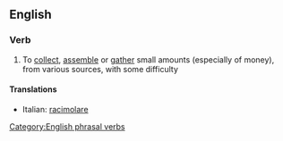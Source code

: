 ==English==

===Verb===
{{en-verb|sg=[[scrape]] [[together]]|scrapes together|scraping together|scraped together}}

# To [[collect]], [[assemble]] or [[gather]] small amounts (especially of money), from various sources, with some difficulty

====Translations====
{{top}}
*Italian: [[racimolare]]
{{mid}}

{{bottom}}

[[Category:English phrasal verbs]]